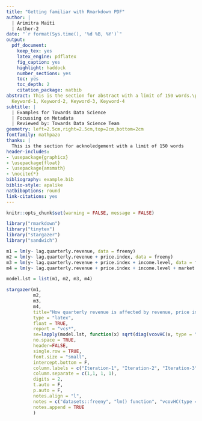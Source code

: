 ```yaml
---
title: "Getting familiar with Rmarkdown PDF"
author: |
  | Arimitra Maiti
  | Author-2
date: "`r format(Sys.time(), '%d %B, %Y')`"
output:
  pdf_document:
    keep_tex: yes
    latex_engine: pdflatex
    fig_caption: yes
    highlight: haddock
    number_sections: yes
    toc: yes
    toc_depth: 2
    citation_package: natbib
abstract: This is the section for abstract with a limit of 150 words.\par \textbf{Keywords:}
  Keyword-1, Keyword-2, Keyword-3, Keyword-4
subtitle: |
  | Examples for Towards Data Science
  | Focussing on Metadata
  | Reviewed by: Towards Data Science Team
geometry: left=2.5cm,right=2.5cm,top=2cm,bottom=2cm
fontfamily: mathpazo
thanks: |
  This is the section for acknoledgement with a limit of 150 words
header-includes:
- \usepackage{graphicx}
- \usepackage{float}
- \usepackage{amsmath}
- \nocite{*}
bibliography: example.bib
biblio-style: apalike
natbiboptions: round
link-citations: yes
---
```


```r
knitr::opts_chunk$set(warning = FALSE, message = FALSE)
```

```r
library("rmarkdown")
library("tinytex")
library("stargazer")
library("sandwich")

m1 = lm(y~ lag.quarterly.revenue, data = freeny)
m2 = lm(y~ lag.quarterly.revenue + price.index, data = freeny)
m3 = lm(y~ lag.quarterly.revenue + price.index + income.level, data = freeny)
m4 = lm(y~ lag.quarterly.revenue + price.index + income.level + market.potential, data = freeny)

model.lst = list(m1, m2, m3, m4)

stargazer(m1,
          m2,
          m3,
          m4,
          title="How quarterly revenue is affected by revenue, price index, inccome and market potential?",
          type = "latex",
          float = TRUE,
          report = "vcs*",
          se=lapply(model.lst, function(x) sqrt(diag(vcovHC(x, type = "HC1")))),
          no.space = TRUE,
          header=FALSE,
          single.row = TRUE,
          font.size = "small",
          intercept.bottom = F,
          column.labels = c("Iteration-1", "Iteration-2", "Iteration-3", "Iteration-4"),
          column.separate = c(1,1, 1, 1),
          digits = 2,
          t.auto = F,
          p.auto = F,
          notes.align = "l",
          notes = c("datasets::freeny", "lm() function", "vcovHC(type = 'HC1')-Robust SE"),
          notes.append = TRUE
          )

```